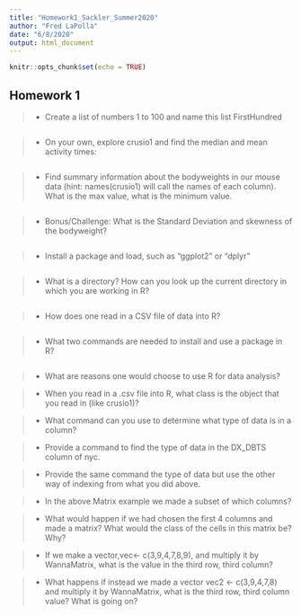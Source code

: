 ```yaml
---
title: "Homework1_Sackler_Summer2020"
author: "Fred LaPolla"
date: "6/8/2020"
output: html_document
---
```


```r
knitr::opts_chunk$set(echo = TRUE)
```


## Homework 1

>- Create a list of numbers 1 to 100 and name this list FirstHundred

```r

```

>- On your own, explore crusio1 and find the median and mean activity times:

```r

```



>- Find summary information about the bodyweights in our mouse data (hint: names(crusio1) will call the names of each column). What is the max value, what is the minimum value.  

```r

```

>- Bonus/Challenge: What is the Standard Deviation and skewness of the bodyweight?

```r

```


>- Install a package and load, such as "ggplot2" or "dplyr"

```r

```


>- What is a directory? How can you look up the current directory in which you are working in R?

```r

```


>- How does one read in a CSV file of data into R?

```r

```

>- What two commands are needed to install and use a package in R?

```r

```

>- What are reasons one would choose to use R for data analysis?

>- When you read in a .csv file into R, what class is the object that you read in (like crusio1)?

>- What command can you use to determine what type of data is in a column?

>- Provide a command to find the type of data in the DX_DBTS column of nyc. 

>- Provide the same command the type of data but use the other way of indexing from what you did above. 

>- In the above Matrix example we made a subset of which columns?

>- What would happen if we had chosen the first 4 columns and made a matrix? What would the class of the cells in this matrix be? Why?

>- If we make a vector,vec<- c(3,9,4,7,8,9), and multiply it by WannaMatrix, what is the value in the third row, third column? 

>- What happens if instead we made a vector vec2 <- c(3,9,4,7,8) and multiply it by WannaMatrix, what is the third row, third column value? What is going on? 



